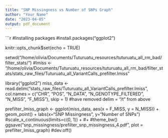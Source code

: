 ```yaml
---
title: "SNP Missingness vs Number of SNPs Graph"
author: "Your Name"
date: "2023-04-05"
output: pdf_document
---
```


```r
#Installing packages
#install.packages("ggplot2")

knitr::opts_chunk$set(echo = TRUE)

setwd("/home/olivia/Documents/Tuturuatu_resources/tuturuatu_all_rm_bad/filter_stats/")
#lmiss <- "/home/olivia/Documents/Tuturuatu_resources/tuturuatu_all_rm_bad/filter_stats/stats_raw_files/Tuturuatu_all_VariantCalls_prefilter.lmiss"

library("ggplot2")
miss_data <- read.delim("stats_raw_files/Tuturuatu_all_VariantCalls_prefilter.lmiss", 
    col.names = c("CHR", "POS", "N_DATA", "N_GENOTYPE_FILTERED", "N_MISS", "F_MISS"), skip = 1)
#have removed delim = "/t" from above

prefilter_lmiss_graph <- ggplot(miss_data, aes(x = F_MISS, y = N_MISS)) + 
    geom_point() + 
    labs(x="SNP Missingness", y="Number of SNPs")
    #scale_x_continuous(limits=c(0, 1)) + 
    #+ 
    #theme_bw()
ggsave("snp_missingness/prefilter_snp_missingness_4.pdf", plot = prefilter_lmiss_graph)
#dev.off()